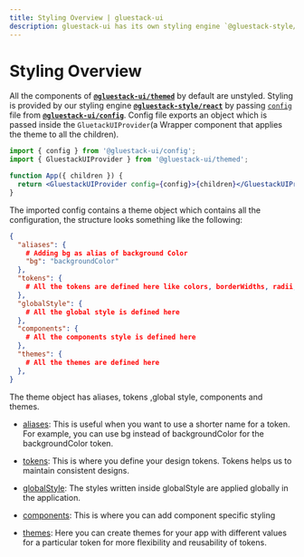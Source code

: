 ```yaml
---
title: Styling Overview | gluestack-ui
description: gluestack-ui has its own styling engine `@gluestack-style/react` which makes styling of components easy.
---
```



<Meta title="Styling/Overview" />

# Styling Overview

All the components of [**`@gluestack-ui/themed`**](https://github.com/gluestack/gluestack-ui/blob/main/packages/themed) by default are unstyled. Styling is provided by our styling engine [**`@gluestack-style/react`**](/style/docs/overview/introduction) by passing [`config`](https://github.com/gluestack/gluestack-ui/blob/main/packages/config/src/gluestack-ui.config.ts) file from [**`@gluestack-ui/config`**](https://github.com/gluestack/gluestack-ui/blob/main/packages/config). Config file exports an object which is passed inside the `GluetackUIProvider`(a Wrapper component that applies the theme to all the children).

```jsx
import { config } from '@gluestack-ui/config';
import { GluestackUIProvider } from '@gluestack-ui/themed';

function App({ children }) {
  return <GluestackUIProvider config={config}>{children}</GluestackUIProvider>;
}
```

The imported config contains a theme object which contains all the configuration, the structure looks something like the following:

```json
{
  "aliases": {
    # Adding bg as alias of background Color
    "bg": "backgroundColor"
  },
  "tokens": {
    # All the tokens are defined here like colors, borderWidths, radii, breakpoints, mediaQueries ....
  },
  "globalStyle": {
    # All the global style is defined here
  },
  "components": {
    # All the components style is defined here
  },
  "themes": {
    # All the themes are defined here
  },
}
```

The theme object has aliases, tokens ,global style, components and themes.

- [aliases](https://gluestack.io/style/docs/configuration/theme-tokens): This is useful when you want to use a shorter name for a token. For example, you can use bg instead of backgroundColor for the backgroundColor token.

- [tokens](https://gluestack.io/style/docs/configuration/theme-tokens): This is where you define your design tokens. Tokens helps us to maintain consistent designs.

- [globalStyle](https://gluestack.io/style/docs/configuration/global-style): The styles written inside globalStyle are applied globally in the application.

- [components](https://gluestack.io/style/docs/configuration/customizing-components): This is where you can add component specific styling

- [themes](https://gluestack.io/style/docs/configuration/themes): Here you can create themes for your app with different values for a particular token for more flexibility and reusability of tokens.
